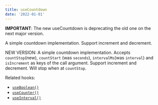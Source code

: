 ```yaml
---
title: useCountdown
date: '2022-01-01'
---
```


**IMPORTANT**: The new useCountdown is deprecating the old one on the next major version.

A simple countdown implementation. Support increment and decrement.

<!-- TODO: usehooks-ts@3 , remove "THE NEW" in next line -->

NEW VERSION: A simple countdown implementation. Accepts `countStop`(new), `countStart` (was `seconds`), `intervalMs`(was `interval`) and `isIncrement` as keys of the call argument. Support increment and decrement. Will stop when at `countStop`.

Related hooks:

- [`useBoolean()`](/react-hook/use-boolean)
- [`useCounter()`](/react-hook/use-counter)
- [`useInterval()`](/react-hook/use-interval)
